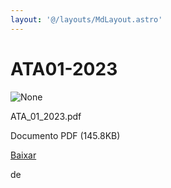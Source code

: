 ```yaml
---
layout: '@/layouts/MdLayout.astro'
---
```






ATA01-2023
==========










<Image src="https://arapiraca.ufal.br/graduacao/ciencia-da-computacao/documentos/atas-do-colegiado-e-nde/colegiado/2023/ata_01_2023.pdf/%2b%2bplone%2b%2bufalprofile/imgs/file-icon.png" alt="None" inferSize />


 ATA\_01\_2023.pdf  

 Documento PDF
 (145.8KB)
 

[Baixar](%40%40download/file/ATA_01_2023.pdf)























 de 












